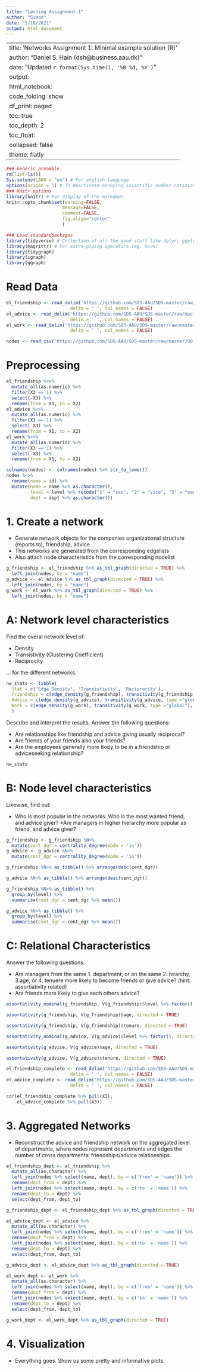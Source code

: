 ```yaml
---
title: "Løsning Assignment 1"
author: "Simon"
date: "5/10/2021"
output: html_document
---
```


---
title: 'Networks Assignment 1: Minimal example solution (R)'
author: "Daniel S. Hain (dsh@business.aau.dk)"
date: "Updated `r format(Sys.time(), '%B %d, %Y')`"
output:
  html_notebook:
    code_folding: show
    df_print: paged
    toc: true
    toc_depth: 2
    toc_float:
      collapsed: false
    theme: flatly
---

```r
### Generic preamble
rm(list=ls())
Sys.setenv(LANG = "en") # For english language
options(scipen = 5) # To deactivate annoying scientific number notation
### Knitr options
library(knitr) # For display of the markdown
knitr::opts_chunk$set(warning=FALSE,
                     message=FALSE,
                     comment=FALSE, 
                     fig.align="center"
                     )
```

```r
### Load standardpackages
library(tidyverse) # Collection of all the good stuff like dplyr, ggplot2 ect.
library(magrittr) # For extra-piping operators (eg. %<>%)
library(tidygraph)
library(igraph)
library(ggraph)
```

# Read Data

```r
el_friendship <- read_delim('https://github.com/SDS-AAU/SDS-master/raw/master/00_data/network_krackhard/Krack-High-Tec-edgelist-Friendship.txt',
                        delim = ' ', col_names = FALSE)
el_advice <- read_delim('https://github.com/SDS-AAU/SDS-master/raw/master/00_data/network_krackhard/Krack-High-Tec-edgelist-Advice.txt',
                        delim = ' ', col_names = FALSE)
el_work <- read_delim('https://github.com/SDS-AAU/SDS-master/raw/master/00_data/network_krackhard/Krack-High-Tec-edgelist-ReportsTo.txt',
                        delim = ' ', col_names = FALSE)
```

```r
nodes <- read_csv('https://github.com/SDS-AAU/SDS-master/raw/master/00_data/network_krackhard/Krack-High-Tec-Attributes.csv')
```

# Preprocessing

```r
el_friendship %<>%  
  mutate_all(as.numeric) %>%
  filter(X3 == 1) %>%
  select(-X3) %>%
  rename(from = X1, to = X2)
el_advice %<>% 
  mutate_all(as.numeric) %>%
  filter(X3 == 1) %>%
  select(-X3) %>%
  rename(from = X1, to = X2)
el_work %<>% 
  mutate_all(as.numeric) %>%
  filter(X3 == 1) %>%
  select(-X3) %>%
  rename(from = X1, to = X2)
```

```r
colnames(nodes) <- colnames(nodes) %>% str_to_lower()
nodes %<>%
  rename(name = id) %>%
  mutate(name = name %>% as.character(),
         level = level %>% recode("1" = "ceo", "2" = "vice", "3" = "manager"),
         dept = dept %>% as.character())
```

# 1. Create a network

* Generate network objects for the companies organizational structure (reports to), friendship, advice
* This networks are generated from the corresponding edgelists
* Also attach node characteristics from the corresponding nodelist

```r
g_friendship <- el_friendship %>% as_tbl_graph(directed = TRUE) %>%
  left_join(nodes, by = "name")
g_advice <- el_advice %>% as_tbl_graph(directed = TRUE) %>%
  left_join(nodes, by = "name")
g_work <- el_work %>% as_tbl_graph(directed = TRUE) %>%
  left_join(nodes, by = "name")
```

# A: Network level characteristics

Find the overal network level of:

* Density
* Transistivity (Clustering Coefficient)
* Reciprocity

... for the different networks. 

```r
nw_stats <- tibble(
  Stat = c('Edge Density', 'Transistivity', 'Reciprocity'),
  Friendship = c(edge_density(g_friendship), transitivity(g_friendship, type ="global"), reciprocity(g_friendship)), 
  Advice = c(edge_density(g_advice), transitivity(g_advice, type ="global"), reciprocity(g_advice)), 
  Work = c(edge_density(g_work), transitivity(g_work, type ="global"), reciprocity(g_work))
  )
```

Describe and interpret the results. Answer the following
questions:

* Are relationships like friendship and advice giving usually reciprocal?
* Are friends of your friends also your friends?
* Are the employees generally more likely to be in a friendship or adviceseeking
relationship?

```r
nw_stats
```

# B: Node level characteristics

Likewise, find out:

* Who is most popular in the networks. Who is the most wanted friend, and advice giver?
*Are managers in higher hierarchy more popular as friend, and advice giver?

```r
g_friendship <- g_friendship %N>%
  mutate(cent_dgr = centrality_degree(mode = 'in'))
g_advice <- g_advice %N>%
  mutate(cent_dgr = centrality_degree(mode = 'in'))
```

```r
g_friendship %N>% as_tibble() %>% arrange(desc(cent_dgr)) 
```
```r
g_advice %N>% as_tibble() %>% arrange(desc(cent_dgr)) 
```

```r
g_friendship %N>% as_tibble() %>% 
  group_by(level) %>%
  summarise(cent_dgr = cent_dgr %>% mean())
```

```r
g_advice %N>% as_tibble() %>% 
  group_by(level) %>%
  summarise(cent_dgr = cent_dgr %>% mean())
```


# C: Relational Characteristics

Answer the following questions:

* Are managers from the same 1. department, or on the same 2. hirarchy, 3.age, or 4. tenuere more likely to become friends or give advice? (hint: assortiativity related)
* Are friends more likely to give each others advice?

```r
assortativity_nominal(g_friendship, V(g_friendship)$level %>% factor(), directed = TRUE)
```

```r
assortativity(g_friendship, V(g_friendship)$age, directed = TRUE)
```

```r
assortativity(g_friendship, V(g_friendship)$tenure, directed = TRUE)
```

```r
assortativity_nominal(g_advice, V(g_advice)$level %>% factor(), directed = TRUE)
```

```r
assortativity(g_advice, V(g_advice)$age, directed = TRUE)
```

```r
assortativity(g_advice, V(g_advice)$tenure, directed = TRUE)
```

```r
el_friendship_complete <- read_delim('https://github.com/SDS-AAU/SDS-master/raw/master/00_data/network_krackhard/Krack-High-Tec-edgelist-Friendship.txt',
                        delim = ' ', col_names = FALSE)
el_advice_complete <- read_delim('https://github.com/SDS-AAU/SDS-master/raw/master/00_data/network_krackhard/Krack-High-Tec-edgelist-Advice.txt',
                        delim = ' ', col_names = FALSE)
```

```r
cor(el_friendship_complete %>% pull(X3), 
    el_advice_complete %>% pull(X3))
```




# 3. Aggregated Networks

* Reconstruct the advice and friendship network on the aggregated level of departments, where nodes represent departments and edges the number of cross departmental friendships/advice relationships.

```r
el_friendship_dept <- el_friendship %>% 
  mutate_all(as.character) %>%
  left_join(nodes %>% select(name, dept), by = c('from' = 'name')) %>%
  rename(dept_from = dept) %>%
  left_join(nodes %>% select(name, dept), by = c('to' = 'name')) %>%
  rename(dept_to = dept) %>%
  select(dept_from, dept_to)
```

```r
g_friendship_dept <- el_friendship_dept %>% as_tbl_graph(directed = TRUE)
```

```r
el_advice_dept <- el_advice %>% 
  mutate_all(as.character) %>%
  left_join(nodes %>% select(name, dept), by = c('from' = 'name')) %>%
  rename(dept_from = dept) %>%
  left_join(nodes %>% select(name, dept), by = c('to' = 'name')) %>%
  rename(dept_to = dept) %>%
  select(dept_from, dept_to)
```

```r
g_advice_dept <- el_advice_dept %>% as_tbl_graph(directed = TRUE)
```

```r
el_work_dept <- el_work %>% 
  mutate_all(as.character) %>%
  left_join(nodes %>% select(name, dept), by = c('from' = 'name')) %>%
  rename(dept_from = dept) %>%
  left_join(nodes %>% select(name, dept), by = c('to' = 'name')) %>%
  rename(dept_to = dept) %>%
  select(dept_from, dept_to)
```

```r
g_work_dept <- el_work_dept %>% as_tbl_graph(directed = TRUE)
```

# 4. Visualization

* Everything goes. Show us some pretty and informative plots. 
